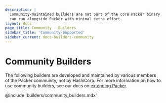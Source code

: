 ```yaml
---
description: |
  Community-maintained builders are not part of the core Packer binary, but
  can run alongside Packer with minimal extra effort.
layout: docs
page_title: Community - Builders
sidebar_title: 'Community-Supported'
sidebar_current: docs-builders-community
---
```


# Community Builders

The following builders are developed and maintained by various members of the
Packer community, not by HashiCorp. For more information on how to use community
builders, see our docs on [extending Packer](/docs/extending).

@include 'builders/community_builders.mdx'
